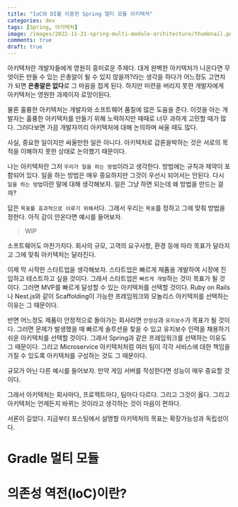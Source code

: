 ```yaml
---
title: "IoC와 DI를 이용한 Spring 멀티 모듈 아키텍처"
categories: dev
tags: [Spring, 아키텍처]
image: /images/2022-11-21-spring-multi-module-architecture/thumbnail.png
comments: true
draft: true
---
```



아키텍처란 개발자들에게 영원히 흥미로운 주제다. 대게 완벽한 아키텍처가 나온다면 무엇이든 만들 수 있는 은총알이 될 수 있지 않을까?라는 생각을 하다가 어느정도 고연차가 되면 **은총알은 없다**로 그 마음을 접게 된다. 하지만 미련을 버리지 못한 개발자에게 아키텍처는 영원한 과제이자 로망이된다.

물론 훌륭한 아키텍처는 개발자와 소프트웨어 품질에 많은 도움을 준다. 이것을 아는 개발자는 훌륭한 아키텍처를 만들기 위해 노력하지만 때때로 너무 과하게 고민할 때가 많다. 그러다보면 가끔 개발자끼리 아키텍처에 대해 논의하며 싸울 때도 많다.

사실, 중요한 일이지만 싸울만한 일은 아니다. 아키텍처로 갑론을박하는 것은 서로의 목적을 이해하지 못한 상태로 논의했기 때문이다.

나는 아키텍처란 그저 `우리가 일을 하는 방법`이라고 생각한다. 방법에는 규칙과 제약이 포함되어 있다. 일을 하는 방법은 매우 중요하지만 그것이 우선시 되어서는 안된다. 다시 `일을 하는 방법`이란 말에 대해 생각해보자. 일은 그냥 하면 되는데 왜 방법을 만드는 걸까?

답은 `목표를 효과적으로 이루기 위해`서다. 그래서 우리는 `목표`를 정하고 그에 맞춰 방법을 정한다. 아직 감이 안온다면 예시를 들어보자.

> WIP

소프트웨어도 마찬가지다. 회사의 규모, 고객의 요구사항, 환경 등에 따라 목표가 달라지고 그에 맞춰 아키텍처는 달라진다.

이제 막 시작한 스타트업을 생각해보자. 스타트업은 빠르게 제품을 개발하여 시장에 진입하고 테스트하고 싶을 것이다. 그래서 스타트업은 `빠르게 개발`하는 것이 목표가 될 것이다. 그러면 MVP를 빠르게 달성할 수 있는 아키텍처를 선택할 것이다. Ruby on Rails나 Nest.js와 같이 Scaffolding이 가능한 프레임워크와 모놀리스 아키텍처를 선택하는 이유는 그 때문이다.

반면 어느정도 제품이 안정적으로 돌아가는 회사라면 `안정성`과 `유지보수`가 목표가 될 것이다. 그러면 문제가 발생했을 때 빠르게 솔루션을 찾을 수 있고 유지보수 인력을 채용하기 쉬운 아키텍처를 선택할 것이다. 그래서 Spring과 같은 프레임워크를 선택하는 이유도 그 때문이다. 그리고 Microservice 아키텍처처럼 여러 팀이 각각 서비스에 대한 책임을 가질 수 있도록 아키텍처를 구성하는 것도 그 때문이다.

규모가 아닌 다른 예시를 들어보자. 만약 게임 서버를 작성한다면 성능이 매우 중요할 것이다.

그래서 아키텍처는 회사마다, 프로젝트마다, 팀마다 다르다. 그리고 그것이 옳다. 그리고 아키텍처는 언제든지 바뀌는 것이라고 생각하는 것이 마음이 편하다.

서론이 길었다. 지금부터 포스팅에서 설명할 아키텍처의 목표는 확장가능성과 독립성이다.

# Gradle 멀티 모듈

# 의존성 역전(IoC)이란?